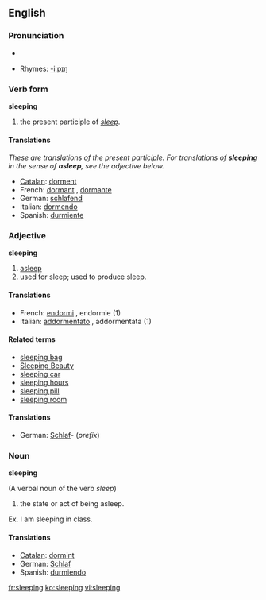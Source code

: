 ==English==

===Pronunciation===
*{{audio|en-us-sleeping.ogg|Audio (US)}}

*Rhymes: [[Rhymes:English:-iːpɪŋ|-iːpɪŋ]]

===Verb form===
'''sleeping'''

# the present participle of ''[[sleep]]''.

====Translations====
''These are translations of the present participle.  For translations of '''sleeping''' in the sense of '''asleep''', see the adjective below.''
*[[Catalan]]: [[dorment]]
*French: [[dormant]] {{m}}, [[dormante]] {{f}}
*German: [[schlafend]]
*Italian: [[dormendo]]
*Spanish: [[durmiente]]

<!-- These translations are OK but could mislead the user into using them when the adjective is required.  How can we signpost this?  See Talk page. -->

===Adjective===
'''sleeping'''

# [[asleep]]
# used for sleep; used to produce sleep.

====Translations====
*French: [[endormi]] {{m}}, endormie {{f}} (1)
*Italian: [[addormentato]] {{m}}, addormentata {{f}} (1)

====Related terms====
*[[sleeping bag]]
*[[Sleeping Beauty]]
*[[sleeping car]]
*[[sleeping hours]]
*[[sleeping pill]]
*[[sleeping room]]

====Translations====
*German: [[Schlaf]]- (''prefix'')

===Noun===
'''sleeping'''

(A verbal noun of the verb ''sleep'')

# the state or act of being asleep.
Ex. I am sleeping in class.
====Translations====
*[[Catalan]]: [[dormint]]
*German: [[Schlaf]] {{m}}
*Spanish: [[durmiendo]]

[[fr:sleeping]]
[[ko:sleeping]]
[[vi:sleeping]]
